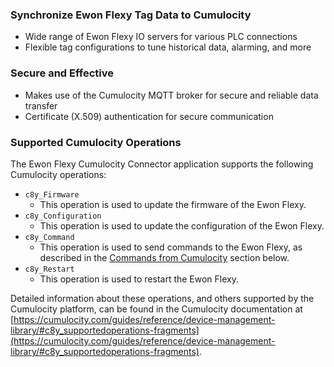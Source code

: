 ### Synchronize Ewon Flexy Tag Data to Cumulocity
+ Wide range of Ewon Flexy IO servers for various PLC connections
+ Flexible tag configurations to tune historical data, alarming, and more

### Secure and Effective
+ Makes use of the Cumulocity MQTT broker for secure and reliable data transfer
+ Certificate (X.509) authentication for secure communication

### Supported Cumulocity Operations
The Ewon Flexy Cumulocity Connector application supports the following Cumulocity
operations:
+ `c8y_Firmware`
    + This operation is used to update the firmware of the Ewon Flexy.
+ `c8y_Configuration`
    - This operation is used to update the configuration of the Ewon Flexy.
+ `c8y_Command`
    - This operation is used to send commands to the Ewon Flexy, as described in
      the [Commands from Cumulocity](#commands-from-cumulocity) section below.
+ `c8y_Restart`
    - This operation is used to restart the Ewon Flexy.

Detailed information about these operations, and others supported by the Cumulocity platform, can be
found in the Cumulocity documentation
at [https://cumulocity.com/guides/reference/device-management-library/#c8y_supportedoperations-fragments](https://cumulocity.com/guides/reference/device-management-library/#c8y_supportedoperations-fragments).
